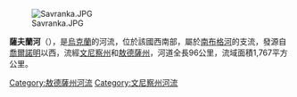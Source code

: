 [[Image:Savranka.JPG|right]]

'''薩夫蘭河'''（{{lang-uk|Саврань}}），是[[烏克蘭|烏克蘭]]的河流，位於該國西南部，屬於[[南布格河|南布格河]]的支流，發源自[[喬爾諾明|喬爾諾明]]以西，流經[[文尼察州|文尼察州]]和[[敖德薩州|敖德薩州]]，河道全長96公里，流域面積1,767平方公里。

{{DEFAULTSORT:Саврань (річка)}}
[[Category:敖德薩州河流|Category:敖德薩州河流]]
[[Category:文尼察州河流|Category:文尼察州河流]]


{{Ukraine-river-stub}}